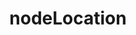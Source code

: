 ---
title: 'nodeLocation'
openapi: 'openapi-nodeLocation POST /'
description: 'Returns the current node location or context'
---